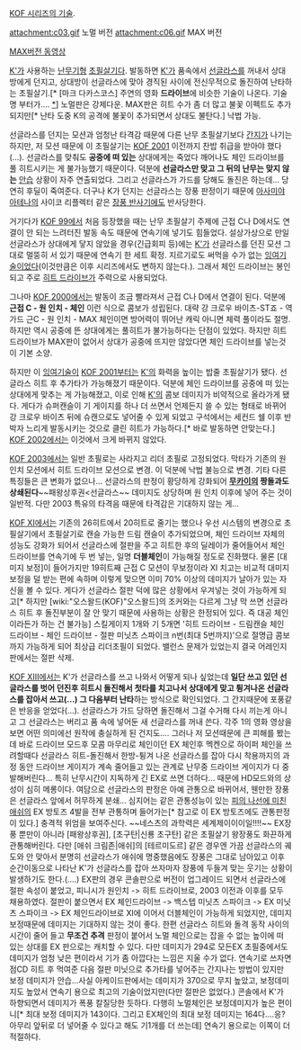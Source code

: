 [[KOF 시리즈의 기술]].

attachment:c03.gif
노멀 버전
attachment:c06.gif
MAX 버전

[https://www.youtube.com/watch?v=oYDKTKBXCxg MAX버전 동영상]

[[K']]가 사용하는 [[난무기]]형 [[초필살기]]다. 발동하면 [[K']]가 품속에서 [[선글라스]]를 꺼내서 상대방에게 던지고, 상대방이 선글라스에 맞아 경직된 사이에 전신무적으로 돌진하여 난타하는 초필살기.[* [마크 다카스코스] 주연의 영화 '''드라이브'''에 비슷한 기술이 나온다. 기술명 부터가.... [http://www.youtube.com/watch?v=PqlGj9Njivc&feature=related *]] 노멀판은 강제다운. MAX판은 히트 수가 좀 더 많고 불꽃 이펙트도 추가되지만[* 난타 도중 K의 공격에 불꽃이 추가되면서 상대도 불탄다.] 낙법 가능.

선글라스를 던지는 모션과 엄청난 타격감 때문에 다른 난무 초필살기보다 [[간지]]가 나기는 하지만, 저 모션 때문에 이 초필살기는 [[KOF 2001]] 이전까지 찬밥 취급을 받아야 했다(...). 선글라스를 맞춰도 '''공중에 떠 있는''' 상대에게는 죽었다 깨어나도 체인 드라이브를 풀 히트시키는 게 불가능했기 때문이다. 덕분에 '''선글라스만 맞고 그 뒤의 난무는 맞지 않는''' [[안습]] 상황이 자주 연출되었다. 그리고 선글라스가 가드를 당해도 돌진은 하는데... 당연히 후딜이 죽여준다. 더구나 K가 던지는 선글라스는 장풍 판정이기 때문에 [[아사미야 아테나]]의 사이코 리플렉터 같은 [[장풍 반사기]]에도 반사당한다.

거기다가 [[KOF 99]]에서 처음 등장했을 때는 난무 초필살기 주제에 근접 C나 D에서도 연결이 안 되는 느려터진 발동 속도 때문에 연속기에 넣기도 힘들었다. 설상가상으로 만일 선글라스가 상대에게 닿지 않았을 경우(긴급회피 등)에는 [[K']]가 선글라스를 던진 모션 그대로 멀뚱히 서 있기 때문에 연속기 한 세트 확정. 지르기로도 써먹을 수가 없는 [[잉여]]기술이었다(이것만큼은 이후 시리즈에서도 변하지 않는다.). 그래서 체인 드라이브는 봉인되고 주로 [[히트 드라이브]]가 주력으로 사용되었다. 

그나마 [[KOF 2000]]에서는 발동이 조금 빨라져서 근접 C나 D에서 연결이 된다. 덕분에 '''근접 C - 원 인치 - 체인''' 이런 식으로 콤보가 성립된다. 대략 강 크로우 바이츠-ST죠 - 역가드 근C - 원 인치 - MAX 체인이면 방어력이 뛰어난 캐릭 아니면 체력 풀이라도 절명. 하지만 역시 공중에 뜬 상대에게는 풀히트가 불가능하다는 단점이 있었다. 하지만 히트 드라이브가 MAX판이 없어서 상대가 공중에 뜨지만 않았다면 체인 드라이브를 넣는것이 기본 소양. 

하지만 이 [[잉여]]기술이 [[KOF 2001]]부터는 [[K']]의 화력을 높이는 밥줄 초필살기가 됐다. 선글라스 히트 후 추가타가 가능해졌기 때문이다. 덕분에 체인 드라이브를 공중에 떠 있는 상대에게 맞추는 게 가능해졌고, 이로 인해 [[K']]의 콤보 데미지가 비약적으로 올라가게 됐다. 게다가 슈퍼캔슬이 기 게이지를 하나 더 쓰면서 언제든지 쓸 수 있는 형태로 바뀌어 강 크로우 바이츠 뒤에 슈캔으로도 넣어줄 수 있게 되었고 구석에서는 세컨드 쉘 이후 반박자 느리게 발동시키는 것으로 클린 히트가 가능하다.[* 바로 발동하면 안맞는다.] [[KOF 2002]]에서는 이것에서 크게 바뀌지 않았다. 

[[KOF 2003]]에서는 일반 초필로는 사라지고 리더 초필로 고정되었다. 막타가 기존의 원인치 모션에서 히트 드라이브 모션으로 변경. 이 덕분에 낙법 불능으로 변경. 기타 다른 특징들은 큰 변화가 없으나... 선글라스의 판정이 황당하게 강화되어 '''[[무카이]]의 짱돌과도 상쇄된다'''~~패왕상후권<선글라스~~ 데미지도 상당하며 원 인치 이후에 넣어 주는 것이 일반적. 다만 2003 특유의 타격음 때문에 타격감은 기대하지 않는 게...

[[KOF XI]]에서는 기존의 26히트에서 20히트로 줄기는 했으나 우선 시스템의 변경으로 초필살기에서 초필살기로 캔슬 가능한 드림 캔슬이 추가되었으며, 체인 드라이브 자체의 성능도 강화가 되어서 선글라스에 절판을 주고 히트한 후의 딜레이가 줄어들어서 체인 드라이브를 연속기에 두 번 넣는, 일명 '''더블체인'''이 가능해질 정도로 진화했다. 물론 [대미지 보정]이 들어가지만 19히트째 근접 C 모션이 무보정이라 XI 치고는 비교적 대미지 보정을 덜 받는 편에 속하며 이렇게 맞으면 이미 70% 이상의 데미지가 날아가 있는 자신을 볼 수 있다. 게다가 선글라스 절판 덕에 많은 상황에서 우겨넣는 것이 가능하게 되고[* 하지만 [wiki:"오스왈드(KOF)"오스왈드]의 조커와는 다르게 그냥 막 쓰면 선글라스 히트 후 돌진부분이 잘 안 맞기 때문에 사용하는 상황은 한정되어 있다. 즉 대공 체인이라든가 하는 건 불가능] 스킬게이지 1개와 기 5개면 '히트 드라이브 - 드림캔슬 체인 드라이브 - 체인 드라이브 - 절판 미닛츠 스파이크 n번(최대 5번까지)'으로 절명급 콤보까지 가능하게 되어 최상급 리더초필이 되었다. 밸런스 문제가 있었는지 결국 어레인지판에서는 절판 삭제.

[[KOF XIII]]에서는 K'가 선글라스를 쓰고 나와서 어떻게 되나 싶었는데  '''일단 쓰고 있던 선글라스를 벗어 던진후 히트시 돌진해서 첫타를 치고나서 상대에게 맞고 튕겨나온 선글라스를 잡아서 쓰고(...) 그 다음부터 난타'''하는 방식으로 확인되었다. 그 간지때문에 포풍같은 반응을 얻었다(...). 선글라스가 가드 당하면 돌진해서 그걸 수거해 다시 끼는게 아니고 그 선글라스는 버리고 품 속에 넣어둔 새 선글라스를 꺼내 쓴다. 각주 1의 영화 영상을 보면 어떤 의미에선 원작에 충실하게 된 건지도…. 그러나 저 모션때문에 큰 피해를 봤는데 바로 드라이브 모드후 모콤 마무리로 체인이던 EX 체인후 멕켄으로 하이퍼 체인을 쓰려할때다 선글라스 히트-돌진해서 한방-튕겨 나온 선글라스를 잡아 다시 착용까지의 과정 동안 드라이브 게이지가 계속 줄어들고 있는 관계로 난무중 드라이브 게이지가 다 중발해버린다... 특히 난무시간이 지독하게 긴 EX로 쓰면 더하다... 때문에 HD모드와의 상성이 심히 메롱이다. 여담으로 선글라스의 판정은 아예 관통으로 바뀌어서, 웬만한 장풍은 선글라스 앞에서 허무하게 분쇄... 심지어는 같은 관통성능이 있는 [[피의 나선에 미친 애쉬]]의 EX 방토즈 4발을 전부 관통하며 들어가는[* 참고로 이 EX 방토즈에도 관통판정이 있다.] 충격적 위엄을 보여주신다. ~~네스츠의 과학력은 세계제이이이일!!!!~~ EX장풍 뿐만이 아니라 [패왕상후권], [초구탄|신룡 초구탄] 같은 초필살기 왕장풍도 화끈하게 관통해버린다. 다만 [애쉬 크림존|애쉬]의 [테르미도르] 같은 경우엔 가끔 선글라스의 궤도와 안 맞아서 분명히 선글라스가 애쉬에 명중했음에도 장풍은 그대로 남아있고 이후 순간이동으로 나타난 K'가 선글라스를 잡아 쓰자마자 장풍에 두들겨 맞는 웃기는 상황이 발생하기도 한다.(....) EX판의 경우 콘솔판으로 버전이 업그레이드 되면서 선글라스에 절판 속성이 붙었고, 피니시가 원인치 -> 히트 드라이브로, 2003 이전과 이후를 모두 채용하였다. 절판이 붙으면서 EX 체인드라이브 -> 백스텝 미닛츠 스파이크 -> EX 미닛츠 스파이크 -> EX 체인드라이브로 XI에 이어서 더블체인이 가능하게 되었지만, 데미지 보정때문에 데미지는 기대하지 않는 것이 좋다.
한편 선글라스 히트와 돌격 동작 사이의 시간이 줄어 들고 '''무조건 추격''' 판정이 붙어서 노멀 체인으로는 잡을 수 없는 높이에 떠 있는 상대를 EX 판으로는 캐치할 수 있다. 다만 데미지가 294로 모든EX 초필중에서도 데미지가 엄청 낮은 편이라서 기가 좀 아깝다는 느낌은 지울 수가 없다. 연속기로 쓰자면 점CD 히트 후 먹여준 다음 절판 미닛으로 추가타를 넣어주는 간지나는 방법이 있지만 보정 데미지가 안습...사실 아케이드판에서는 데미지가 370으로 무지 높았고, 보정데미지도 높았서 연속기 용으로 최고의 기술이었지만(다만 절판은 없었다.) 콘솔에서 K'가 하향되면서 데미지가 폭풍 칼질당한 듯하다. 다행히 노멀체인은 보정데미지가 높은 편이니[* 최대 보정 데미지가 143이다. 그리고 EX체인의 최대 보정 데미지는 164다....응? 아무리 앞뒤로 더 넣어줄 수 있다고 해도 기1개를 더 쓰는데]  연속기 용으로는 이쪽이 더 적절하다.
